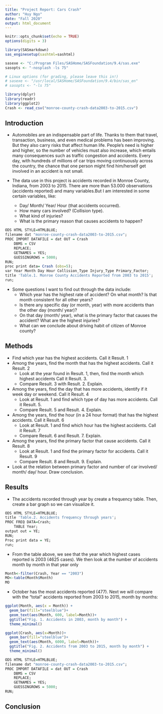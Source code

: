 ```yaml
---
title: "Project Report: Cars Crash"
author: "Huy Ngo"
date: "Fall 2020"
output: html_document
---
```


```r
knitr::opts_chunk$set(echo = TRUE)
options(digits = 3)
```

```r

library(SASmarkdown)
sas_enginesetup(sashtml=sashtml)

sasexe <- "C:/Program Files/SASHome/SASFoundation/9.4/sas.exe"
sasopts <- "-nosplash -ls 75"

# Linux options (for grading, please leave this in!)
# sasexe <- "/usr/local/SASHome/SASFoundation/9.4/bin/sas_en"
# sasopts <- "-ls 75"
```

```r
library(dplyr)
library(readr)
library(ggplot2)
Crash <- read_csv("monroe-county-crash-data2003-to-2015.csv")
```

## Introduction

* Automobiles are an indispensable part of life. Thanks to them that travel, transaction, business, and even medical problems has been improving. But they also carry risks that affect human life. People's need is higher and higher, so the number of vehicles must also increase, which entails many consequences such as traffic congestion and accidents. Every day, with hundreds of millions of car trips moving continuously across the country, the chance that one person might find him/herself get involved in an accident is not small.

* The data use in this project is accidents recorded in Monroe County, Indiana, from 2003 to 2015. There are more than 53.000 observations (accidents reported) and many variables.But I am interested in some certain variables, like:
  - Day/ Month/ Year/ Hour (that accidents occurred). 
  - How many cars involved? (Collision type). 
  - What kind of injuries? 
  - What is the primary reason that causes accidents to happen?  

```r
ODS HTML STYLE=HTMLBLUE;
filename dat "monroe-county-crash-data2003-to-2015.csv";
PROC IMPORT DATAFILE = dat OUT = Crash
    DBMS = CSV 
    REPLACE; 
    GETNAMES = YES;
    GUESSINGROWS = 5000;
RUN;
proc print data= Crash (obs=5);
var Year Month Day Hour Collision_Type Injury_Type Primary_Factor;
title 'Table.1. Monroe County Accidents Reported from 2003 to 2015';
run;
```

* Some questions I want to find out through the data include:
  - Which year has the highest rate of accident? On what month? Is that month consistent for all other years? 
  - Is there any specific day (or month, year) with more accidents than the other day (month/ year)? 
  - On that day (month/ year), what is the primary factor that causes the accident? What are the highest injuries? 
  - What can we conclude about driving habit of citizen of Monroe county?
  
## Methods

* Find which year has the highest accidents. Call it Result. 1
* Among the years, find the month that has the highest accidents. Call it Result. 2
  - Look at the year found in Result. 1, then, find the month which highest accidents Call it Result. 3. 
  - Compare Result. 3 with Result. 2. Explain.
* Among the years, find the day that has more accidents, identify if it week day or weekend. Call it Result. 4
  - Look at Result. 1 and find which type of day has more accidents. Call it Result. 5. 
  - Compare Result. 5 and Result. 4. Explain.
* Among the years, find the hour (in a 24 hour format) that has the highest accidents. Call it Result. 6
  - Look at Result. 1 and find which hour has the highest accidents. Call it Result. 7
  - Compare Result. 6 and Result. 7. Explain.
* Among the years, find the primary factor that cause accidents. Call it Result. 8
  - Look at Result. 1 and find the primary factor for accidents. Call it Result. 9
  - Compare Result. 8 and Result. 9. Explain.
* Look at the relation between primary factor and number of car involved/ month/ day/ hour. Draw conclusion.

## Results

- The accidents recorded through year by create a frequency table. Then, create a bar graph so we can visualize it.

```r
ODS HTML STYLE=HTMLBLUE;
title 'Table.2. Accidents frequency through years';
PROC FREQ DATA=Crash;
    TABLE Year;
output out = YE;
RUN;
Proc print data = YE;
run;
```

- From the table above, we see that the year which highest cases reported is 2003 (4625 cases). We then look at the number of accidents month by month in that year only

```r
Month<-filter(Crash, Year == "2003")
MO<-table(Month$Month)
MO
```

- October has the most accidents reported (477). Next we will compare with the "total" accidents reported from 2003 to 2015, month by months:

```r
ggplot(Month, aes(x = Month)) + 
  geom_bar(fill="steelblue")+
  geom_text(aes(Month, 600, label=Month))+
  ggtitle("Fig. 1. Accidents in 2003, month by month") +
  theme_minimal()

ggplot(Crash, aes(x=Month))+
  geom_bar(fill="steelblue")+
  geom_text(aes(Month, 6000, label=Month))+
  ggtitle("Fig. 2. Accidents from 2003 to 2015, month by month") +
  theme_minimal()
```




```r
ODS HTML STYLE=HTMLBLUE;
filename dat "monroe-county-crash-data2003-to-2015.csv";
PROC IMPORT DATAFILE = dat OUT = Crash
    DBMS = CSV 
    REPLACE; 
    GETNAMES = YES;
    GUESSINGROWS = 5000;
RUN;

```



## Conclusion